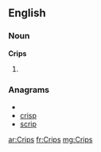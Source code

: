 ==English==

===Noun===
'''Crips'''

# {{plural of|[[Crip]]}}

===Anagrams===
* {{alphagram|ciprs}}
* [[crisp#English|crisp]]
* [[scrip#English|scrip]]

[[ar:Crips]]
[[fr:Crips]]
[[mg:Crips]]